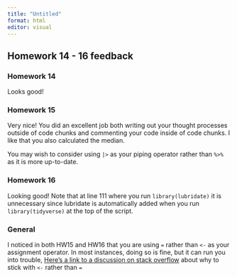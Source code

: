 ```yaml
---
title: "Untitled"
format: html
editor: visual
---
```


## Homework 14 - 16 feedback

### Homework 14

Looks good!

### Homework 15

Very nice! You did an excellent job both writing out your thought processes outside of code chunks and commenting your code inside of code chunks. I like that you also calculated the median.

You may wish to consider using `|>` as your piping operator rather than `%>%` as it is more up-to-date.

### Homework 16

Looking good! Note that at line 111 where you run `library(lubridate)` it is unnecessary since lubridate is automatically added when you run `library(tidyverse)` at the top of the script.

### General

I noticed in both HW15 and HW16 that you are using `=` rather than `<-` as your assignment operator. In most instances, doing so is fine, but it can run you into trouble, [Here's a link to a discussion on stack overflow](https://stackoverflow.com/questions/1741820/what-are-the-differences-between-and-assignment-operators) about why to stick with `<-` rather than `=`
